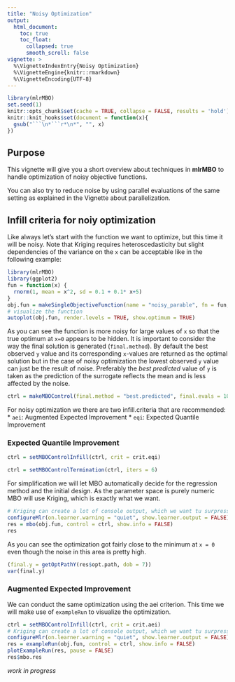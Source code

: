 ```yaml
---
title: "Noisy Optimization"
output:
  html_document:
    toc: true
    toc_float:
      collapsed: true
      smooth_scroll: false
vignette: >
  %\VignetteIndexEntry{Noisy Optimization}
  %\VignetteEngine{knitr::rmarkdown}
  %\VignetteEncoding{UTF-8}
---
```


```r
library(mlrMBO)
set.seed(1)
knitr::opts_chunk$set(cache = TRUE, collapse = FALSE, results = 'hold')
knitr::knit_hooks$set(document = function(x){
  gsub("```\n*```r*\n*", "", x)
})
```

## Purpose

This vignette will give you a short overview about techniques in **mlrMBO** to handle optimization of noisy objective functions.

You can also try to reduce noise by using parallel evaluations of the same setting as explained in the Vignette about parallelization.

## Infill criteria for noiy optimization

Like always let's start with the function we want to optimize, but this time it will be noisy.
Note that Kriging requires heteroscedasticity but slight dependencies of the variance on the `x` can be acceptable like in the following example:

```r
library(mlrMBO)
library(ggplot2)
fun = function(x) {
  rnorm(1, mean = x^2, sd = 0.1 + 0.1* x+5)
}
obj.fun = makeSingleObjectiveFunction(name = "noisy_parable", fn = fun, has.simple.signature = TRUE, par.set = makeNumericParamSet("x", 1, -5, 5), noisy = TRUE)
# visualize the function
autoplot(obj.fun, render.levels = TRUE, show.optimum = TRUE)
```

As you can see the function is more noisy for large values of `x` so that the true optimum at `x=0` appears to be hidden.
It is important to consider the way the final solution is generated (`final.method`).
By default the best observed `y` value and its corresponding `x`-values are returned as the optimal solution but in the case of noisy optimization the lowest observed `y` value can just be the result of noise.
Preferably the _best predicted_ value of `y` is taken as the prediction of the surrogate reflects the mean and is less affected by the noise. 

```r
ctrl = makeMBOControl(final.method = "best.predicted", final.evals = 10)
```

For noisy optimization we there are two infill.criteria that are recommended:
* `aei`: Augmented Expected Improvement
* `eqi`: Expected Quantile Improvement

### Expected Quantile Improvement

```r
ctrl = setMBOControlInfill(ctrl, crit = crit.eqi)
```


```r
ctrl = setMBOControlTermination(ctrl, iters = 6)
```

For simplification we will let MBO automatically decide for the regression method and the initial design.
As the parameter space is purely numeric MBO will use Kriging, which is exactly what we want.

```r
# Kriging can create a lot of console output, which we want tu surpress here:
configureMlr(on.learner.warning = "quiet", show.learner.output = FALSE)
res = mbo(obj.fun, control = ctrl, show.info = FALSE)
res
```

As you can see the optimization got fairly close to the minimum at `x = 0` even though the noise in this area is pretty high.

```r
(final.y = getOptPathY(res$opt.path, dob = 7))
var(final.y)
```

### Augmented Expected Improvement

We can conduct the same optimization using the aei criterion.
This time we will make use of `exampleRun` to visualize the optimization.

```r
ctrl = setMBOControlInfill(ctrl, crit = crit.aei)
# Kriging can create a lot of console output, which we want tu surpress here:
configureMlr(on.learner.warning = "quiet", show.learner.output = FALSE)
res = exampleRun(obj.fun, control = ctrl, show.info = FALSE)
plotExampleRun(res, pause = FALSE)
res$mbo.res
```

*work in progress*
